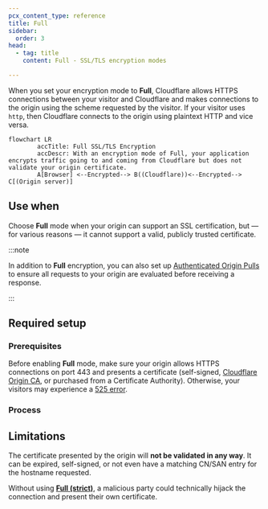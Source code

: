 ```yaml
---
pcx_content_type: reference
title: Full
sidebar:
  order: 3
head:
  - tag: title
    content: Full - SSL/TLS encryption modes

---
```



When you set your encryption mode to **Full**, Cloudflare allows HTTPS connections between your visitor and Cloudflare and makes connections to the origin using the scheme requested by the visitor. If your visitor uses `http`, then Cloudflare connects to the origin using plaintext HTTP and vice versa.

```mermaid
flowchart LR
        accTitle: Full SSL/TLS Encryption
        accDescr: With an encryption mode of Full, your application encrypts traffic going to and coming from Cloudflare but does not validate your origin certificate.
        A[Browser] <--Encrypted--> B((Cloudflare))<--Encrypted--> C[(Origin server)]
```

## Use when

Choose **Full** mode when your origin can support an SSL certification, but — for various reasons — it cannot support a valid, publicly trusted certificate.

:::note


In addition to **Full** encryption, you can also set up [Authenticated Origin Pulls](/ssl/origin-configuration/authenticated-origin-pull/) to ensure all requests to your origin are evaluated before receiving a response.


:::

## Required setup

### Prerequisites

Before enabling **Full** mode, make sure your origin allows HTTPS connections on port 443 and presents a certificate (self-signed, [Cloudflare Origin CA](/ssl/origin-configuration/origin-ca/), or purchased from a Certificate Authority). Otherwise, your visitors may experience a [525 error](/support/troubleshooting/cloudflare-errors/troubleshooting-cloudflare-5xx-errors/#error-525-ssl-handshake-failed).

<Render file="ssl-mode-errors" />

### Process

<Tabs> <TabItem label="dashboard">

<Render file="change-encryption-mode-dash" />

</TabItem> <TabItem label="api">

<Render file="change-encryption-mode-api" />

</TabItem> </Tabs>

## Limitations

The certificate presented by the origin will **not be validated in any way**. It can be expired, self-signed, or not even have a matching CN/SAN entry for the hostname requested.

Without using [**Full (strict)**](/ssl/origin-configuration/ssl-modes/full-strict/), a malicious party could technically hijack the connection and present their own certificate.
